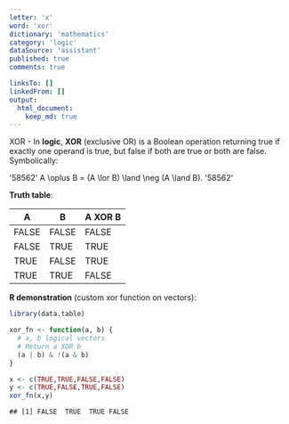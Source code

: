 ```yaml
---
letter: 'x'
word: 'xor'
dictionary: 'mathematics'
category: 'logic'
dataSource: 'assistant'
published: true
comments: true

linksTo: []
linkedFrom: []
output:
  html_document:
    keep_md: true
---
```




<a id="xor">XOR</a> - In **logic**, **XOR** (exclusive OR) is a Boolean operation returning true if exactly one operand is true, but false if both are true or both are false. Symbolically:

'58562'
A \oplus B = (A \lor B) \land \neg (A \land B).
'58562'

**Truth table**:

| A     | B     | A XOR B |
|-------|-------|---------|
| FALSE | FALSE | FALSE   |
| FALSE | TRUE  | TRUE    |
| TRUE  | FALSE | TRUE    |
| TRUE  | TRUE  | FALSE   |

**R demonstration** (custom xor function on vectors):


``` r
library(data.table)

xor_fn <- function(a, b) {
  # a, b logical vectors
  # Return a XOR b
  (a | b) & !(a & b)
}

x <- c(TRUE,TRUE,FALSE,FALSE)
y <- c(TRUE,FALSE,TRUE,FALSE)
xor_fn(x,y)
```

```
## [1] FALSE  TRUE  TRUE FALSE
```
